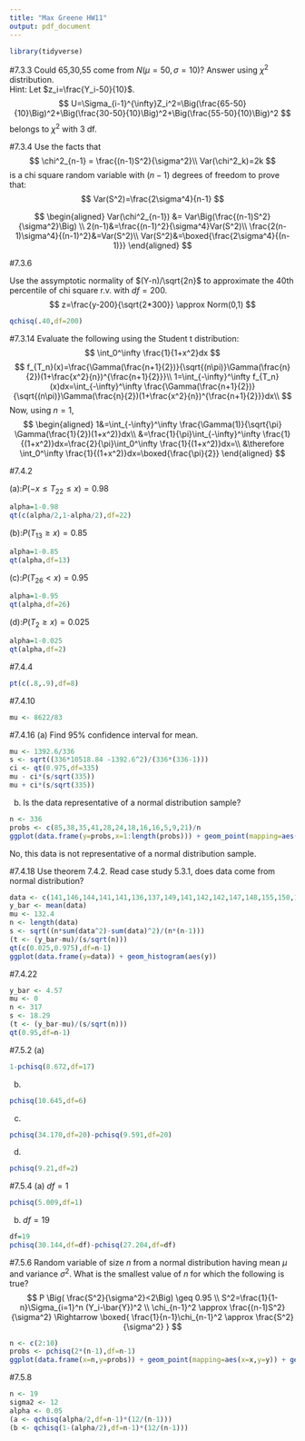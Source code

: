 ```yaml
---
title: "Max Greene HW11"
output: pdf_document
---
```

```r
library(tidyverse)
```

#7.3.3
Could 65,30,55 come from $N(\mu=50,\sigma=10)$? Answer using $\chi^2$ distribution.  
Hint: Let $z_i=\frac{Y_i-50}{10}$.
$$
U=\Sigma_{i-1}^{\infty}Z_i^2=\Big(\frac{65-50}{10}\Big)^2+\Big(\frac{30-50}{10}\Big)^2+\Big(\frac{55-50}{10}\Big)^2
$$
belongs to $\chi^2$ with 3 df.

#7.3.4
Use the facts that 
$$
\chi^2_{n-1} = \frac{(n-1)S^2}{\sigma^2}\\
Var(\chi^2_k)=2k
$$ 
is a chi square random variable with $(n-1)$ degrees of freedom to prove that:
$$
Var(S^2)=\frac{2\sigma^4}{n-1}
$$

$$
\begin{aligned}
Var(\chi^2_{n-1}) &= Var\Big(\frac{(n-1)S^2}{\sigma^2}\Big) \\
2(n-1)&=\frac{(n-1)^2}{\sigma^4}Var(S^2)\\
\frac{2(n-1)\sigma^4}{(n-1)^2}&=Var(S^2)\\
Var(S^2)&=\boxed{\frac{2\sigma^4}{(n-1)}}
\end{aligned}
$$

#7.3.6

Use the assymptotic normality of $(Y-n)/\sqrt{2n}$ to approximate the 40th percentile of chi square r.v. with $df=200$.
$$
z=\frac{y-200}{\sqrt{2*300}} \approx Norm(0,1)
$$
```r
qchisq(.40,df=200)
```


#7.3.14
Evaluate the following using the Student t distribution:
$$
\int_0^\infty \frac{1}{1+x^2}dx
$$
$$
f_{T_n}(x)=\frac{\Gamma(\frac{n+1}{2})}{\sqrt{(n\pi)}\Gamma(\frac{n}{2})(1+\frac{x^2}{n})^{\frac{n+1}{2}}}\\
1=\int_{-\infty}^\infty f_{T_n}(x)dx=\int_{-\infty}^\infty \frac{\Gamma(\frac{n+1}{2})}{\sqrt{(n\pi)}\Gamma(\frac{n}{2})(1+\frac{x^2}{n})^{\frac{n+1}{2}}}dx\\
$$
Now, using $n=1$,
$$
\begin{aligned}
1&=\int_{-\infty}^\infty \frac{\Gamma(1)}{\sqrt{\pi} \Gamma(\frac{1}{2})(1+x^2)}dx\\
&=\frac{1}{\pi}\int_{-\infty}^\infty \frac{1}{(1+x^2)}dx=\frac{2}{\pi}\int_0^\infty \frac{1}{(1+x^2)}dx=\\
&\therefore \int_0^\infty \frac{1}{(1+x^2)}dx=\boxed{\frac{\pi}{2}}
\end{aligned}
$$

#7.4.2

(a):$P(-x \leq T_{22} \leq x) = 0.98$
```r
alpha=1-0.98
qt(c(alpha/2,1-alpha/2),df=22)
```

(b):$P(T_{13} \geq x) = 0.85$
```r
alpha=1-0.85
qt(alpha,df=13)
```

(c):$P(T_{26} < x) = 0.95$
```r
alpha=1-0.95
qt(alpha,df=26)
```

(d):$P(T_{2} \geq x) = 0.025$
```r
alpha=1-0.025
qt(alpha,df=2)
```

#7.4.4

```r
pt(c(.8,.9),df=8)
```

#7.4.10
```r
mu <- 8622/83
```

#7.4.16
(a)
Find 95% confidence interval for mean.
```r
mu <- 1392.6/336
s <- sqrt((336*10518.84 -1392.6^2)/(336*(336-1)))
ci <- qt(0.975,df=335)
mu - ci*(s/sqrt(335))
mu + ci*(s/sqrt(335))
```

(b)
Is the data representative of a normal distribution sample?
```r
n <- 336
probs <- c(85,38,35,41,28,24,18,16,16,5,9,21)/n
ggplot(data.frame(y=probs,x=1:length(probs))) + geom_point(mapping=aes(x=x,y=y))
```
No, this data is not representative of a normal distribution sample.


#7.4.18
Use theorem 7.4.2.
Read case study 5.3.1, does data come from normal distribution?
```r
data <- c(141,146,144,141,141,136,137,149,141,142,142,147,148,155,150,144,140,140,139,148,143,143,149,140,132,158,149,144,145,146,143,135,147,153,142,142,138,150,145,126,135,142,140,148,146,149,137,140,154,140,149,140,147,137,131,152,150,146,134,137,142,147,158,144,146,148,143,143,132,149,144,152,150,148,143,142,141,154,141,144,142,138,146,145)
y_bar <- mean(data)
mu <- 132.4
n <- length(data)
s <- sqrt((n*sum(data^2)-sum(data)^2)/(n*(n-1)))
(t <- (y_bar-mu)/(s/sqrt(n)))
qt(c(0.025,0.975),df=n-1)
ggplot(data.frame(y=data)) + geom_histogram(aes(y))
```

#7.4.22
```r
y_bar <- 4.57
mu <- 0
n <- 317
s <- 18.29
(t <- (y_bar-mu)/(s/sqrt(n)))
qt(0.95,df=n-1)
```

#7.5.2
(a)
```r
1-pchisq(8.672,df=17)
```

(b)
```r
pchisq(10.645,df=6)
```

(c)
```r
pchisq(34.170,df=20)-pchisq(9.591,df=20)
```

(d)
```r
pchisq(9.21,df=2)
```

#7.5.4
(a)
$df=1$
```r
pchisq(5.009,df=1)
```

(b)
$df=19$
```r
df=19
pchisq(30.144,df=df)-pchisq(27.204,df=df)
```

#7.5.6
Random variable of size $n$ from a normal distribution having mean $\mu$ and variance $\sigma^2$. What is the smallest value of $n$ for which the following is true?
$$
P \Big( \frac{S^2}{\sigma^2}<2\Big) \geq 0.95 \\
S^2=\frac{1}{1-n}\Sigma_{i=1}^n (Y_i-\bar{Y})^2 \\
\chi_{n-1}^2 \approx \frac{(n-1)S^2}{\sigma^2} \Rightarrow 
\boxed{
\frac{1}{n-1}\chi_{n-1}^2 \approx \frac{S^2}{\sigma^2}
}
$$

```r
n <- c(2:10)
probs <- pchisq(2*(n-1),df=n-1)
ggplot(data.frame(x=n,y=probs)) + geom_point(mapping=aes(x=x,y=y)) + geom_hline(mapping=aes(yintercept=0.95))
```

#7.5.8
```r
n <- 19
sigma2 <- 12
alpha <- 0.05
(a <- qchisq(alpha/2,df=n-1)*(12/(n-1)))
(b <- qchisq(1-(alpha/2),df=n-1)*(12/(n-1)))
```




